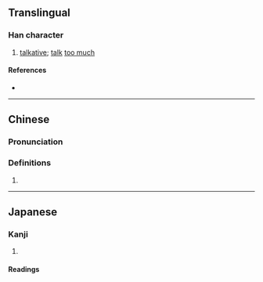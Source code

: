 {{character info/new}}
==Translingual==

===Han character===
{{Han char|rn=30|rad=口|as=07|sn=10|four=64061|canj=RHGR|ids=⿰口告}}

# [[talkative]]; [[talk]] [[too much]]

====References====
* {{Han ref|kx=0189.280|dkj=03630|dj=0409.160|hdz=10630.140|uh=54E0|ud=21728|bh=D144|bd=53572}}

----

==Chinese==
{{zh-forms}}

===Pronunciation===
{{zh-pron
|m=hào
|cat=
}}

===Definitions===
{{zh-hanzi}}

# {{rfdef|zh}}

----

==Japanese==

===Kanji===
{{ja-kanji|grade=|rs=口07}}

# {{rfdef|ja|sort=口07}}

====Readings====
{{ja-readings|on=[[こう]] (kō), [[ごう]] (gō)|kun=[[しゃべる]] (shaberu)}}